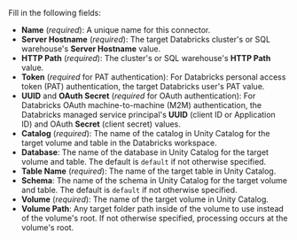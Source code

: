 Fill in the following fields:

- **Name** (_required_): A unique name for this connector.
- **Server Hostname** (_required_): The target Databricks cluster's or SQL warehouse's **Server Hostname** value.
- **HTTP Path** (_required_): The cluster's or SQL warehouse's **HTTP Path** value.
- **Token** (_required_ for PAT authentication): For Databricks personal access token (PAT) authentication, the target Databricks user's PAT value.
- **UUID** and **OAuth Secret** (_required_ for OAuth authentication): For Databricks OAuth machine-to-machine (M2M) authentication, the Databricks managed service principal's **UUID** (client ID or Application ID) and OAuth **Secret** (client secret) values. 
- **Catalog** (_required_): The name of the catalog in Unity Catalog for the target volume and table in the Databricks workspace.
- **Database**: The name of the database in Unity Catalog for the target volume and table. The default is `default` if not otherwise specified.
- **Table Name** (_required_): The name of the target table in Unity Catalog.
- **Schema**: The name of the schema in Unity Catalog for the target volume and table. The default is `default` if not otherwise specified.
- **Volume** (_required_): The name of the target volume in Unity Catalog.
- **Volume Path**: Any target folder path inside of the volume to use instead of the volume's root. If not otherwise specified, processing occurs at the volume's root.
